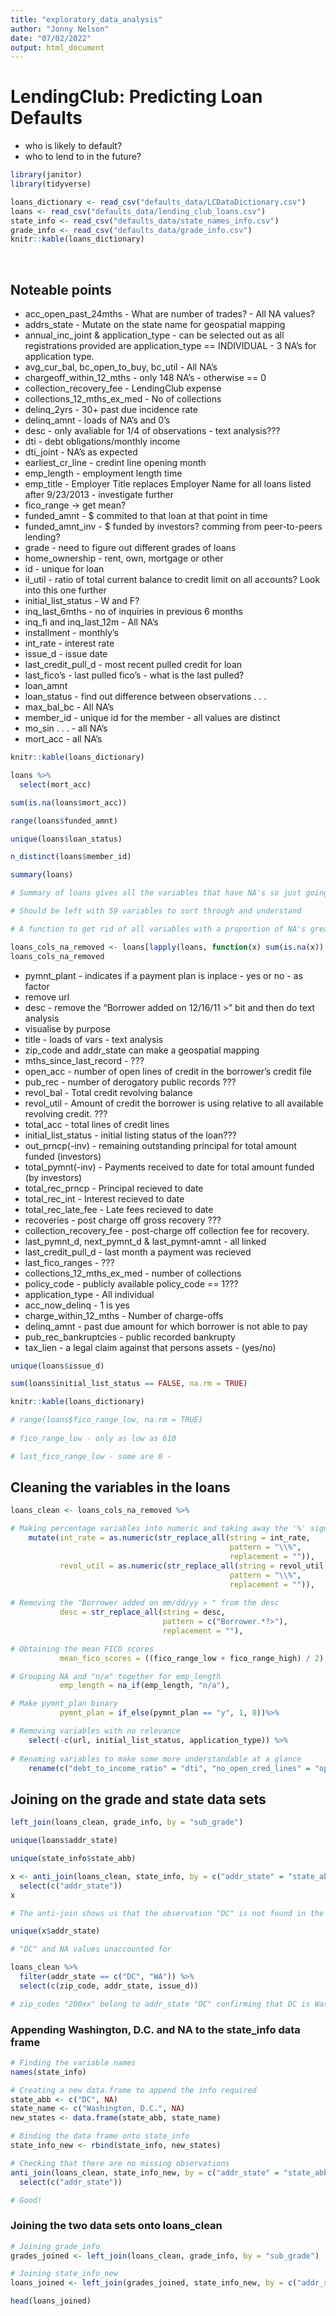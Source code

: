 ```yaml
---
title: "exploratory_data_analysis"
author: "Jonny Nelson"
date: "07/02/2022"
output: html_document
---
```


# LendingClub: Predicting Loan Defaults
* who is likely to default?
* who to lend to in the future?

```r
library(janitor)
library(tidyverse)

loans_dictionary <- read_csv("defaults_data/LCDataDictionary.csv")
loans <- read_csv("defaults_data/lending_club_loans.csv")
state_info <- read_csv("defaults_data/state_names_info.csv")
grade_info <- read_csv("defaults_data/grade_info.csv")
knitr::kable(loans_dictionary)
```

<br>

::: {.emphasis}
## Noteable points
* acc_open_past_24mths - What are number of trades? - All NA values?
* addrs_state - Mutate on the state name for geospatial mapping
* annual_inc_joint & application_type - can be selected out as all registrations provided are application_type == INDIVIDUAL - 3 NA's for application type.
* avg_cur_bal, bc_open_to_buy, bc_util - All NA's
* chargeoff_within_12_mths - only 148 NA's - otherwise == 0
* collection_recovery_fee - LendingClub expense
* collections_12_mths_ex_med - No of collections
* delinq_2yrs - 30+ past due incidence rate
* delinq_amnt - loads of NA's and 0's
* desc - only avaliable for 1/4 of observations - text analysis???
* dti - debt obligations/monthly income
* dti_joint - NA's as expected
* earliest_cr_line - credint line opening month
* emp_length - employment length time
* emp_title - Employer Title replaces Employer Name for all loans listed after 9/23/2013 - investigate further
* fico_range -> get mean?
* funded_amnt - $ commited to that loan at that point in time
* funded_amnt_inv - $ funded by investors? comming from peer-to-peers lending?
* grade - need to figure out different grades of loans
* home_ownership - rent, own, mortgage or other
* id - unique for loan
* il_util - ratio of total current balance to credit limit on all accounts? Look into this one further
* initial_list_status - W and F? 
* inq_last_6mths - no of inquiries in previous 6 months
* inq_fi and inq_last_12m - All NA's
* installment - monthly's
* int_rate - interest rate
* issue_d - issue date
* last_credit_pull_d - most recent pulled credit for loan
* last_fico's - last pulled fico's - what is the last pulled?
* loan_amnt 
* loan_status - find out difference between observations . . .
* max_bal_bc - All NA's
* member_id - unique id for the member - all values are distinct
* mo_sin . . . - all NA's
* mort_acc - all NA's 
:::

```r
knitr::kable(loans_dictionary)
```


```r
loans %>%
  select(mort_acc) 

sum(is.na(loans$mort_acc))

range(loans$funded_amnt)

unique(loans$loan_status)

n_distinct(loans$member_id)

summary(loans)

# Summary of loans gives all the variables that have NA's so just going to plug these in and remove them straight away to remove hassle

# Should be left with 59 variables to sort through and understand
```

```r
# A function to get rid of all variables with a proportion of NA's greater than 95% and assigned to a new object.

loans_cols_na_removed <- loans[lapply(loans, function(x) sum(is.na(x)) / length(x) ) < 0.95]
loans_cols_na_removed
```

* pymnt_plant - indicates if a payment plan is inplace - yes or no - as factor
* remove url 
* desc - remove the "Borrower added on 12/16/11 > " bit and then do text analysis 
* visualise by purpose
* title - loads of vars - text analysis
* zip_code and addr_state can make a geospatial mapping
* mths_since_last_record - ???
* open_acc - number of open lines of credit in the borrower's credit file
* pub_rec - number of derogatory public records ???
* revol_bal - Total credit revolving balance
* revol_util - Amount of credit the borrower is using relative to all available revolving credit. ???
* total_acc - total lines of credit lines
* initial_list_status - initial listing status of the loan???
* out_prncp(-inv) - remaining outstanding principal for total amount funded (investors)
* total_pymnt(-inv) - Payments received to date for total amount funded (by investors)
* total_rec_prncp - Principal recieved to date
* total_rec_int - Interest recieved to date
* total_rec_late_fee - Late fees recieved to date
* recoveries - post charge off gross recovery ??? 
* collection_recovery_fee - post-charge off collection fee for recovery.
* last_pymnt_d, next_pymnt_d & last_pymnt-amnt - all linked 
* last_credit_pull_d - last month a payment was recieved 
* last_fico_ranges - ???
* collections_12_mths_ex_med - number of collections
* policy_code - publicly available policy_code == 1???
* application_type - All individual
* acc_now_delinq - 1 is yes
* charge_within_12_mths - Number of charge-offs
* delinq_amnt - past due amount for which borrower is not able to pay
* pub_rec_bankruptcies - public recorded bankrupty 
* tax_lien - a legal claim against that persons assets - (yes/no)

```r
unique(loans$issue_d)

sum(loans$initial_list_status == FALSE, na.rm = TRUE)

knitr::kable(loans_dictionary)

# range(loans$fico_range_low, na.rm = TRUE)
  
# fico_range_low - only as low as 610

# last_fico_range_low - some are 0 - 
```

## Cleaning the variables in the loans

```r
loans_clean <- loans_cols_na_removed %>%

# Making percentage variables into numeric and taking away the '%' sign
    mutate(int_rate = as.numeric(str_replace_all(string = int_rate,
                                                 pattern = "\\%",
                                                 replacement = "")),
           revol_util = as.numeric(str_replace_all(string = revol_util,
                                                 pattern = "\\%",
                                                 replacement = "")),
           
# Removing the "Borrower added on mm/dd/yy > " from the desc
           desc = str_replace_all(string = desc,
                                  pattern = c("Borrower.*?>"),
                                  replacement = ""),

# Obtaining the mean FICO scores
           mean_fico_scores = ((fico_range_low + fico_range_high) / 2),

# Grouping NA and "n/a" together for emp_length
           emp_length = na_if(emp_length, "n/a"),

# Make pymnt_plan binary
           pymnt_plan = if_else(pymnt_plan == "y", 1, 0))%>%

# Removing variables with no relevance
    select(-c(url, initial_list_status, application_type)) %>%
  
# Renaming variables to make some more understandable at a glance
    rename(c("debt_to_income_ratio" = "dti", "no_open_cred_lines" = "open_acc", "derog_pub_rec" = "pub_rec", "revol_util_rate" = "revol_util"))
```

## Joining on the grade and state data sets

```r
left_join(loans_clean, grade_info, by = "sub_grade") 

unique(loans$addr_state)

unique(state_info$state_abb)

x <- anti_join(loans_clean, state_info, by = c("addr_state" = "state_abb")) %>%
  select(c("addr_state"))
x

# The anti-join shows us that the observation "DC" is not found in the state_info.csv. 

unique(x$addr_state)

# "DC" and NA values unaccounted for

loans_clean %>%
  filter(addr_state == c("DC", "WA")) %>%
  select(c(zip_code, addr_state, issue_d))

# zip_codes "200xx" belong to addr_state "DC" confirming that DC is Washington D.C. - separate from Washington State on the west coast.
```

### Appending Washington, D.C. and NA to the state_info data frame

```r
# Finding the variable names
names(state_info)

# Creating a new data.frame to append the info required
state_abb <- c("DC", NA)
state_name <- c("Washington, D.C.", NA)
new_states <- data.frame(state_abb, state_name)

# Binding the data frame onto state_info
state_info_new <- rbind(state_info, new_states)

# Checking that there are no missing observations
anti_join(loans_clean, state_info_new, by = c("addr_state" = "state_abb")) %>%
  select(c("addr_state"))

# Good!
```

### Joining the two data sets onto loans_clean

```r
# Joining grade_info
grades_joined <- left_join(loans_clean, grade_info, by = "sub_grade") 

# Joining state_info_new
loans_joined <- left_join(grades_joined, state_info_new, by = c("addr_state" = "state_abb"))

head(loans_joined)
```


